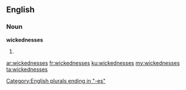 ==English==

===Noun===
'''wickednesses'''

# {{plural of|[[wickedness]]}}

[[Category:English plurals ending in "-es"]]

[[ar:wickednesses]]
[[fr:wickednesses]]
[[ku:wickednesses]]
[[my:wickednesses]]
[[ta:wickednesses]]